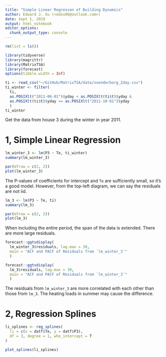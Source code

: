 ```yaml
---
title: "Simple Linear Regresson of Building Dynamics"
author: Edward J. Xu (<edxu96@outlook.com>)
date: Sept 1, 2019
output: html_notebook
editor_options: 
  chunk_output_type: console
---
```


```r
rm(list = ls())
```

```r
library(tidyverse)
library(magrittr)
library(MatrixTSA)
library(forecast)
options(tibble.width = Inf)
```

```r
ti <- read_csv("~/GitHub/MatrixTSA/data/soenderborg_2day.csv")
ti_winter <- filter(
  ti,
  as.POSIXlt("2011-06-01")$yday < as.POSIXlt(ti$t)$yday &
  as.POSIXlt(ti$t)$yday <= as.POSIXlt("2011-10-01")$yday
  )
ti_winter
```

Get the data from house 3 during the winter in year 2011.

# 1, Simple Linear Regression

```r
lm_winter_3 <- lm(P3 ~ Te, ti_winter)
summary(lm_winter_3)
```

```r
par(mfrow = c(2, 2))
plot(lm_winter_3)
```

The P-values of coefficients for intercept and `Te` are sufficiently small, so  it's a good model. However, from the top-left diagram, we can say the residuals are not iid.

```r
lm_3 <- lm(P3 ~ Te, ti)
summary(lm_3)
```

```r
par(mfrow = c(2, 2))
plot(lm_3)
```

When including the entire period, the span of the data is extended. There are more large residuals.

```r
forecast::ggtsdisplay(
  lm_winter_3$residuals, lag.max = 30, 
  main = "ACF and PACF of Residuals from `lm_winter_3`"
  )
```

```r
forecast::ggtsdisplay(
  lm_3$residuals, lag.max = 30, 
  main = "ACF and PACF of Residuals from `lm_winter_3`"
  )
```

The residuals from `lm_winter_3` are more correlated with each other than those from `lm_3`. The heating loads in summer may cause the difference.

# 2, Regression Splines

```r
li_splines <- reg_splines(
  li = c(x = datf$Te, y = datf$P3),
  df = 3, degree = 1, whe_intercept = T
)

plot_splines(li_splines)
```


